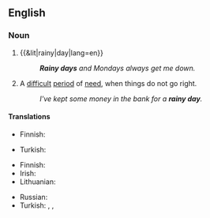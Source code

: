 ==English==

===Noun===
{{en-noun}}

# {{&lit|rainy|day|lang=en}}
#: '''''Rainy days''' and Mondays always get me down.''
# {{lb|en|idiomatic}} A [[difficult]] [[period]] of [[need]], when things do not go right.
#: ''I've kept some money in the bank for a '''rainy day'''.''

====Translations====
{{trans-top|literal usage}}
* Finnish: {{t|fi|sadepäivä}}
{{trans-mid}}
* Turkish: {{t|tr|yağmurlu gün}}
{{trans-bottom}}

{{trans-top|difficult period of need}}
* Finnish: {{t|fi|paha päivä}}
* Irish: {{t|ga|cos thinn|f}}
* Lithuanian: {{t|lt|juoda diena|f}}
{{trans-mid}}
* Russian: {{t+|ru|чёрный день|m}} {{qualifier|black day}}
* Turkish: {{t|tr|zor gün}}, {{t|tr|kötü gün}}, {{t+|tr|kara gün}}
{{trans-bottom}}